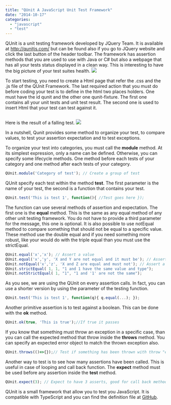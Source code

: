 ```yaml
---
title: "QUnit A JavaScript Unit Test Framework"
date: "2014-10-17"
categories: 
  - "javascript"
  - "test"
---
```


QUnit is a unit testing framework developed by JQuery Team. It is available at http://qunitjs.com/ but can be found also if you go to JQuery website and click the last button of the header toolbar. The framework has assertion methods that you are used to use with Java or C# but also a webpage that has all your tests status displayed in a clean way. This is interesting to have the big picture of your test suites health. ![](images/QUnit-400x198.png)

To start testing, you need to create a Html page that refer the .css and the .js file of the QUnit Framework. The last required action that you must do before coding your test is to define in the html two places holders. One must have the id qunit and the other one qunit-fixture. The first one contains all your unit tests and unit test result. The second one is used to insert Html that your test can test against it.


```html  <div id="qunit"></div> <div id="qunit-fixture"></div> 
``` 

Here is the result of a falling test. ![](images/qunit-example-400x366.png)

In a nutshell, Qunit provides some method to organize your test, to compare values, to test your assertion expectation and to test exceptions.

To organize your test into categories, you must call the **module** method. At its simplest expression, only a name can be defined. Otherwise, you can specify some lifecycle methods. One method before each tests of your category and one method after each tests of your category. 
```typescript
QUnit.module('Category of test'); // Create a group of test 
``` 


QUnit specify each test within the method **test**. The first parameter is the name of your test, the second is a function that contains your test. 
```typescript
QUnit.test('This is test 1', function(){ //Test goes here }); 
``` 


The function can use several methods of assertion and expectation. The first one is the **equal** method. This is the same as any equal method of any other unit testing framework. You do not have to provide a third parameter for the message, this one is optional. It is also possible to use notEqual method to compare something that should not be equal to a specific value. These method use the double equal and if you need something more robust, like your would do with the triple equal than you must use the strictEqual.
 ```typescript
QUnit.equal('x','x'); // Assert a value 
QUnit.equal('x','y', 'X and Y are not equal and it must be'); // Assert a value 
QUnit.notEqual('x','z', 'X and Z are equal and must not'); // Assert a value 
QUnit.strictEqual( 1, 1, "1 and 1 have the same value and type"); 
QUnit.notStrictEqual( 1, "1", "1 and '1' are not the same"); 
``` 


As you see, we are using the QUnit on every assertion calls. In fact, you can use a shorter version by using the parameter of the testing function. 
```typescript
QUnit.test('This is test 1', function(q){ q.equal(...); }); 
``` 


Another primitive assertion is to test against a boolean. This can be done with the **ok** method. 
```typescript
QUnit.ok(true, 'This is true');//If true it passes 
``` 


If you know that something must throw an exception in a specific case, than you can call the expected method that throw inside the **throws** method. You can specify an expected error object to match the thrown exception also. 
```typescript
QUnit.throws(()=>{});// Test if something has been thrown with throw "error"... 
``` 


Another way to test is to see how many assertions have been called. This is useful in case of looping and call back function. The **expect** method must be used before any assertion inside the **test** method. 
```typescript
QUnit.expect(3); // Expect to have 3 asserts, good for call back method testing 
``` 


QUnit is a small framework that allow you to test you JavaScript. It is compatible with TypeScript and you can find the definition file at [GitHub](https://github.com/borisyankov/DefinitelyTyped/tree/master/qunit).
